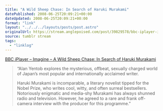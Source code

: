 ```yaml
---
title: "A Wild Sheep Chase: In Search of Haruki Murakami"
datePublished: 2008-06-25T20:09:21+00:00
dateUpdated: 2008-06-25T20:09:21+00:00
format: "link"
layout: "../../../layouts/posts/post.astro"
originalUrl: https://stream.anglepoised.com/post/39829578/bbc-iplayer-imagine-a-wild-sheep-chase-in
source: tumblr stream
tags:
  - "linklog"
---
```


[BBC iPlayer &#8211; Imagine &#8211; A Wild Sheep Chase: In Search of Haruki Murakami][1]

> &ldquo;Alan Yentob explores the mysterious, offbeat, sexually charged world of Japan&rsquo;s most popular and internationally acclaimed writer.
>
> Haruki Murakami is incomparable, a literary novelist tipped for the Nobel Prize, who writes cool, witty, and often surreal bestsellers. Notoriously enigmatic and media-shy Murakami has always shunned radio and television. However, he agreed to a rare and frank off-camera interview with the producer for this programme.&rdquo;

[1]: https://www.bbc.co.uk/programmes/b00ck232
